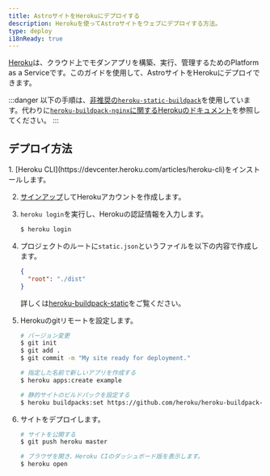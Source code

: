 ```yaml
---
title: AstroサイトをHerokuにデプロイする
description: Herokuを使ってAstroサイトをウェブにデプロイする方法。
type: deploy
i18nReady: true
---
```


[Heroku](https://www.heroku.com/)は、クラウド上でモダンアプリを構築、実行、管理するためのPlatform as a Serviceです。このガイドを使用して、AstroサイトをHerokuにデプロイできます。

:::danger
以下の手順は、[非推奨の`heroku-static-buildpack`](https://github.com/heroku/heroku-buildpack-static#warning-heroku-buildpack-static-is-deprecated)を使用しています。代わりに[`heroku-buildpack-nginx`に関するHerokuのドキュメント](https://github.com/dokku/heroku-buildpack-nginx)を参照してください。
:::

## デプロイ方法

<Steps>
1. [Heroku CLI](https://devcenter.heroku.com/articles/heroku-cli)をインストールします。

2. [サインアップ](https://signup.heroku.com/)してHerokuアカウントを作成します。

3. `heroku login`を実行し、Herokuの認証情報を入力します。

   ```bash
   $ heroku login
   ```

4. プロジェクトのルートに`static.json`というファイルを以下の内容で作成します。

   ```json title="static.json"
   {
     "root": "./dist"
   }
   ```

   詳しくは[heroku-buildpack-static](https://github.com/heroku/heroku-buildpack-static)をご覧ください。

5. Herokuのgitリモートを設定します。

   ```bash
   # バージョン変更
   $ git init
   $ git add .
   $ git commit -m "My site ready for deployment."

   # 指定した名前で新しいアプリを作成する
   $ heroku apps:create example

   # 静的サイトのビルドパックを設定する
   $ heroku buildpacks:set https://github.com/heroku/heroku-buildpack-static.git
   ```

6. サイトをデプロイします。

   ```bash
   # サイトを公開する
   $ git push heroku master

   # ブラウザを開き、Heroku CIのダッシュボード版を表示します。
   $ heroku open
   ```
</Steps>
